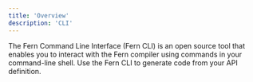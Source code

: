 ```yaml
---
title: 'Overview'
description: 'CLI'
---
```


The Fern Command Line Interface (Fern CLI) is an open source tool that enables you to interact with the Fern compiler using commands in your command-line shell. Use the Fern CLI to generate code from your API definition.
